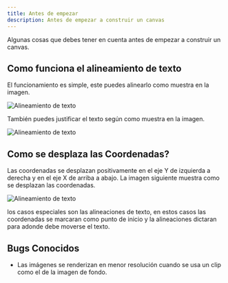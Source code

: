 ```yaml
---
title: Antes de empezar
description: Antes de empezar a construir un canvas
---
```

Algunas cosas que debes tener en cuenta antes de empezar a construir un canvas.

## Como funciona el alineamiento de texto

El funcionamiento es simple, este puedes alinearlo como muestra en la imagen.

![Alineamiento de texto](/assets/docs/alignText.png)

También puedes justificar el texto según como muestra en la imagen.

![Alineamiento de texto](/assets/docs/justifyText.png)

## Como se desplaza las Coordenadas?

Las coordenadas se desplazan positivamente en el eje Y de izquierda a derecha y en el eje X de arriba a abajo. La imagen siguiente muestra como se desplazan las coordenadas.

![Alineamiento de texto](/assets/docs/coordinates.png)

los casos especiales son las alineaciones de texto, en estos casos las coordenadas se marcaran como punto de inicio y la alineaciones dictaran para adonde debe moverse el texto.

## Bugs Conocidos

- Las imágenes se renderizan en menor resolución cuando se usa un clip como el de la imagen de fondo.
